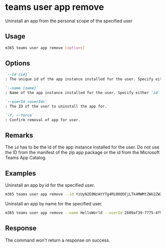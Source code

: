 
# teams user app remove

Uninstall an app from the personal scope of the specified user

## Usage

```sh
m365 teams user app remove [options]
```

## Options

```md definition-list
`--id [id]`
: The unique id of the app instance installed for the user. Specify either `id` or `name`.

`--name [name]`
: Name of the app instance installed for the user. Specify either `id` or `name`.

`--userId <userId>`
: The ID of the user to uninstall the app for.

`-f, --force`
: Confirm removal of app for user.
```

<Global />

## Remarks

The `id` has to be the id of the app instance installed for the user.
Do not use the ID from the manifest of the zip app package or the id from the Microsoft Teams App Catalog.

## Examples

Uninstall an app by id for the specified user.

```sh
m365 teams user app remove --id YzUyN2E0NzAtYTg4Mi00ODFjLTk4MWMtZWU2ZWZhYmE4NWM3IyM0ZDFlYTA0Ny1mMTk2LTQ1MGQtYjJlOS0wZDI4NTViYTA1YTY= --userId 2609af39-7775-4f94-a3dc-0dd67657e900
```

Uninstall an app by name for the specified user.

```sh
m365 teams user app remove --name HelloWorld --userId 2609af39-7775-4f94-a3dc-0dd67657e900
```

## Response

The command won't return a response on success.
